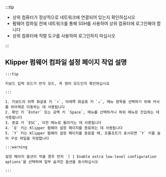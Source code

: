 :::tip

* 상위 컴퓨터가 정상적으로 네트워크에 연결되어 있는지 확인하십시오
* 펌웨어 컴파일 전에 네트워크를 통해 SSH를 사용하여 상위 컴퓨터에 로그인해야 합니다
* 상위 컴퓨터에 직렬 도구를 사용하여 로그인하지 마십시오

:::

## Klipper 펌웨어 컴파일 설정 페이지 작업 설명

    :::tip

    키보드 입력 모드가 반각 모드, 즉 영어 모드인지 확인하십시오

    :::

    1. 키보드의 위쪽 화살표 키 `↑`, 아래쪽 화살표 키 `↓`, 메뉴 항목을 선택하기 위해 커서를 위아래로 이동하는 데 사용됩니다
    2. 확인 키 `Enter` 또는 공백 키 `Space`, 메뉴를 선택하거나 하위 메뉴로 진입하는 데 사용됩니다
    3. 종료 키 `ESC`, 이전 메뉴로 돌아가는 데 사용됩니다
    4. `Q` 키는 Klipper 펌웨어 설정 페이지를 종료하는 데 사용됩니다
    5. `Y` 키는 Klipper 펌웨어 설정 페이지를 종료할 때, 프롬프트가 표시되면 `Y` 키를 눌러 구성 파일을 저장합니다

    :::warning

    설정 페이지 옵션이 적을 경우 먼저 `[ ] Enable extra low-level configuration options`을 선택하여 일부 숨겨진 옵션을 표시하십시오

    :::